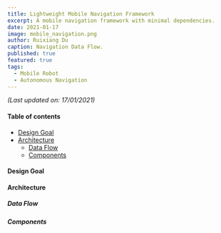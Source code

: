 ```yaml
---
title: Lightweight Mobile Navigation Framework
excerpt: A mobile navigation framework with minimal dependencies.
date: 2021-01-17
image: mobile_navigation.png
author: Ruixiang Du
caption: Navigation Data Flow.
published: true
featured: true
tags:
  - Mobile Robot
  - Autonomous Navigation
---
```


*(Last updated on: 17/01/2021)*

#### Table of contents

- [Design Goal](#design-goal)
- [Architecture](#architecture)
    - [Data Flow](#data-flow)
    - [Components](#components)

#### Design Goal

#### Architecture

##### Data Flow

##### Components

